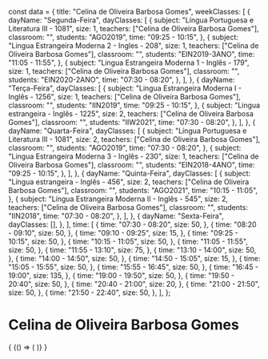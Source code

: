 const data = {
  title: "Celina de Oliveira Barbosa Gomes",
  weekClasses: [
    {
      dayName: "Segunda-Feira",
      dayClasses: [
        {
          subject: "Língua Portuguesa e Literatura III - 1081",
          size: 1,
          teachers: ["Celina de Oliveira Barbosa Gomes"],
          classroom: "",
          students: "AGO2019",
          time: "09:25 - 10:15",
        },
        {
          subject: "Lingua Estrangeira Moderna 2 - Ingles - 208",
          size: 1,
          teachers: ["Celina de Oliveira Barbosa Gomes"],
          classroom: "",
          students: "EIN2019-3ANO",
          time: "11:05 - 11:55",
        },
        {
          subject: "Lingua Estrangeira Moderna 1 - Inglês - 179",
          size: 1,
          teachers: ["Celina de Oliveira Barbosa Gomes"],
          classroom: "",
          students: "EIN2020-2ANO",
          time: "07:30 - 08:20",
        },
      ],
    },
    {
      dayName: "Terça-Feira",
      dayClasses: [
        {
          subject: "Lingua Estrangeira Moderna I - Inglês - 1256",
          size: 1,
          teachers: ["Celina de Oliveira Barbosa Gomes"],
          classroom: "",
          students: "IIN2019",
          time: "09:25 - 10:15",
        },
        {
          subject: "Lingua estrangeira - Inglês - 1225",
          size: 2,
          teachers: ["Celina de Oliveira Barbosa Gomes"],
          classroom: "",
          students: "IIW2021",
          time: "07:30 - 08:20",
        },
      ],
    },
    {
      dayName: "Quarta-Feira",
      dayClasses: [
        {
          subject: "Língua Portuguesa e Literatura III - 1081",
          size: 2,
          teachers: ["Celina de Oliveira Barbosa Gomes"],
          classroom: "",
          students: "AGO2019",
          time: "07:30 - 08:20",
        },
        {
          subject: "Lingua Estrangeira Moderna 3 - Inglês - 230",
          size: 1,
          teachers: ["Celina de Oliveira Barbosa Gomes"],
          classroom: "",
          students: "EIN2018-4ANO",
          time: "09:25 - 10:15",
        },
      ],
    },
    {
      dayName: "Quinta-Feira",
      dayClasses: [
        {
          subject: "Língua estrangeira - Inglês - 456",
          size: 2,
          teachers: ["Celina de Oliveira Barbosa Gomes"],
          classroom: "",
          students: "AGO2021",
          time: "10:15 - 11:05",
        },
        {
          subject: "Língua Estrangeira Moderna II - Inglês - 545",
          size: 2,
          teachers: ["Celina de Oliveira Barbosa Gomes"],
          classroom: "",
          students: "IIN2018",
          time: "07:30 - 08:20",
        },
      ],
    },
    {
      dayName: "Sexta-Feira",
      dayClasses: [],
    },
  ],
  time: [
    {
      time: "07:30 - 08:20",
      size: 50,
    },
    {
      time: "08:20 - 09:10",
      size: 50,
    },
    {
      time: "09:10 - 09:25",
      size: 15,
    },
    {
      time: "09:25 - 10:15",
      size: 50,
    },
    {
      time: "10:15 - 11:05",
      size: 50,
    },
    {
      time: "11:05 - 11:55",
      size: 50,
    },
    {
      time: "11:55 - 13:10",
      size: 75,
    },
    {
      time: "13:10 - 14:00",
      size: 50,
    },
    {
      time: "14:00 - 14:50",
      size: 50,
    },
    {
      time: "14:50 - 15:05",
      size: 15,
    },
    {
      time: "15:05 - 15:55",
      size: 50,
    },
    {
      time: "15:55 - 16:45",
      size: 50,
    },
    {
      time: "16:45 - 19:00",
      size: 135,
    },
    {
      time: "19:00 - 19:50",
      size: 50,
    },
    {
      time: "19:50 - 20:40",
      size: 50,
    },
    {
      time: "20:40 - 21:00",
      size: 20,
    },
    {
      time: "21:00 - 21:50",
      size: 50,
    },
    {
      time: "21:50 - 22:40",
      size: 50,
    },
  ],
};

# Celina de Oliveira Barbosa Gomes

<div>
  {
    <BrowserOnly>
      {() => (
        <Grid
          title={data.title}
          weekClasses={data.weekClasses}
          time={data.time}
        />
      )}
    </BrowserOnly>
  }
</div>
